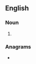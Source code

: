 ==English==

===Noun===
{{head|en|noun form}}

# {{plural of|en|antelope}}

===Anagrams===
* {{anagrams|en|a=aeelnopst|pleonaste}}